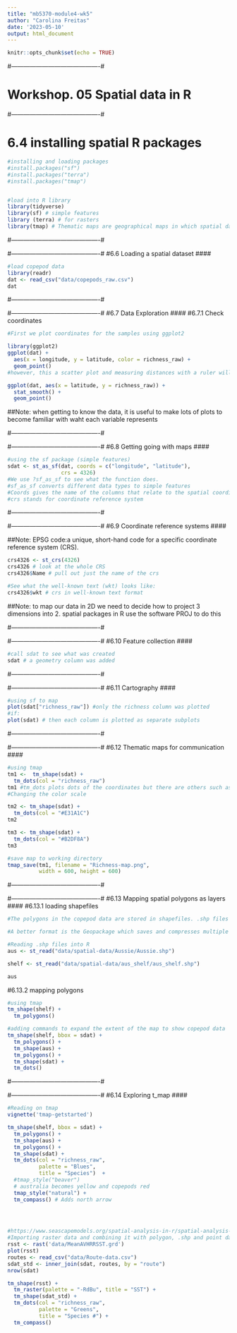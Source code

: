 ```yaml
---
title: "mb5370-module4-wk5"
author: "Carolina Freitas"
date: '2023-05-10'
output: html_document
---
```


```r
knitr::opts_chunk$set(echo = TRUE)
```

#-------------------------------------------#

# Workshop. 05 Spatial data in R ####

#-------------------------------------------#



# 6.4 installing spatial R packages ####
```r
#installing and loading packages
#install.packages("sf") 
#install.packages("terra")
#install.packages("tmap")


#load into R library
library(tidyverse)
library(sf) # simple features
library (terra) # for rasters
library(tmap) # Thematic maps are geographical maps in which spatial data distributions are visualized


```

#-------------------------------------------#

#-------------------------------------------#
#6.6 Loading a spatial dataset ####
```r
#load copepod data
library(readr)
dat <- read_csv("data/copepods_raw.csv")
dat
```
#-------------------------------------------#

#-------------------------------------------#
#6.7 Data Exploration ####
#6.7.1 Check coordinates
```r
#First we plot coordinates for the samples using ggplot2

library(ggplot2)
ggplot(dat) +
  aes(x = longitude, y = latitude, color = richness_raw) +
  geom_point()
#however, this a scatter plot and measuring distances with a ruler will probably be wrong
```
```r
ggplot(dat, aes(x = latitude, y = richness_raw)) + 
  stat_smooth() + 
  geom_point()
```
##Note: when getting to know the data, it is useful to make lots of plots to become familiar with waht each variable represents

#-------------------------------------------#

#-------------------------------------------#
#6.8 Getting going with maps ####
```r
#using the sf package (simple features)
sdat <- st_as_sf(dat, coords = c("longitude", "latitude"), 
                 crs = 4326)
#We use ?sf_as_sf to see what the function does.
#sf_as_sf converts different data types to simple features
#Coords gives the name of the columns that relate to the spatial coordinates
#crs stands for coordinate reference system
```

#-------------------------------------------#

#-------------------------------------------#
#6.9 Coordinate reference systems ####

##Note:  EPSG code:a unique, short-hand code for a specific coordinate reference system (CRS).
```r
crs4326 <- st_crs(4326)
crs4326 # look at the whole CRS
crs4326$Name # pull out just the name of the crs

#See what the well-known text (wkt) looks like:
crs4326$wkt # crs in well-known text format

```
##Note: to map our data in 2D we need to decide how to project 3 dimensions into 2. spatial packages in R use the software PROJ to do this

#-------------------------------------------#

#-------------------------------------------#
#6.10 Feature collection ####
```r
#call sdat to see what was created
sdat # a geometry column was added
```

#-------------------------------------------#

#-------------------------------------------#
#6.11 Cartography ####
```r
#using sf to map
plot(sdat["richness_raw"]) #only the richness column was plotted
#if:
plot(sdat) # then each column is plotted as separate subplots
```
#-------------------------------------------#

#-------------------------------------------#
#6.12 Thematic maps for communication ####
```r
#using tmap
tm1 <-  tm_shape(sdat) + 
  tm_dots(col = "richness_raw")
tm1 #tm_dots plots dots of the coordinates but there are others such as tm_polygon or tm_symbols. Richness_raw was chosen as the color scale.
#Changing the color scale

tm2 <- tm_shape(sdat) +
  tm_dots(col = "#E31A1C")
tm2

tm3 <- tm_shape(sdat) +
  tm_dots(col = "#B2DF8A")
tm3


```

```r
#save map to working directory
tmap_save(tm1, filename = "Richness-map.png", 
          width = 600, height = 600)
```
#-------------------------------------------#

#-------------------------------------------#
#6.13 Mapping spatial polygons as layers ####
#6.13.1 loading shapefiles
```r
#The polygons in the copepod data are stored in shapefiles. .shp files are generally considered undesirable file formats as they are inefficient at storing data. Multiple files are created when saving a shape file 

#A better format is the Geopackage which saves and compresses multiple different data types all in a single file. However, in this workshop shapefiles will be used

#Reading .shp files into R
aus <- st_read("data/spatial-data/Aussie/Aussie.shp")
```
```r
shelf <- st_read("data/spatial-data/aus_shelf/aus_shelf.shp")

aus
```
#6.13.2 mapping polygons
```r
#using tmap
tm_shape(shelf) +
  tm_polygons()

#adding commands to expand the extent of the map to show copepod data
tm_shape(shelf, bbox = sdat) + 
  tm_polygons() +
  tm_shape(aus) + 
  tm_polygons() + 
  tm_shape(sdat) + 
  tm_dots()
```
#-------------------------------------------#

#-------------------------------------------#
#6.14 Exploring t_map ####
```r
#Reading on tmap
vignette('tmap-getstarted')
```

```r

tm_shape(shelf, bbox = sdat) + 
  tm_polygons() +
  tm_shape(aus) + 
  tm_polygons() + 
  tm_shape(sdat) + 
  tm_dots(col = "richness_raw", 
          palette = "Blues", 
          title = "Species")  +
  #tmap_style("beaver")
  # australia becomes yellow and copepods red
  tmap_style("natural") + 
  tm_compass() # Adds north arrow


 
```
```r
#https://www.seascapemodels.org/spatial-analysis-in-r/spatial-analysis-in-r.html#11_Shape_data_and_maps
#Importing raster data and combining it with polygon, .shp and point data
rsst <- rast('data/MeanAVHRRSST.grd')
plot(rsst)
routes <- read_csv("data/Route-data.csv")
sdat_std <- inner_join(sdat, routes, by = "route")
nrow(sdat)
```



```r
tm_shape(rsst) + 
  tm_raster(palette = "-RdBu", title = "SST") + 
  tm_shape(sdat_std) + 
  tm_dots(col = "richness_raw", 
          palette = "Greens", 
          title = "Species #") + 
  tm_compass() 
```

